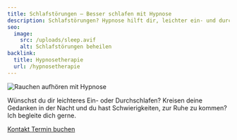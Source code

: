 ```yaml
---
title: Schlafstörungen – Besser schlafen mit Hypnose
description: Schlafstörungen? Hypnose hilft dir, leichter ein- und durchzuschlafen. Finde zur Ruhe und begleite dich auf dem Weg zu erholsamem Schlaf.
seo:
  image:
    src: /uploads/sleep.avif
    alt: Schlafstörungen beheilen
backlink:
  title: Hypnosetherapie
  url: /hypnosetherapie
---
```


<div class="relative">

<img class="w-full h-64 object-cover object-center sm:h-96 rounded-xl shadow-lg" src="/uploads/sleep.avif" alt="Rauchen aufhören mit Hypnose" />

<p>
  Wünschst du dir leichteres Ein- oder Durchschlafen? Kreisen deine Gedanken in der Nacht und du hast Schwierigkeiten, zur Ruhe zu kommen? Ich begleite dich
  gerne.
</p>

</div>

<div class="flex gap-4">
  <a data-umami-event="Home – Button Kontakt" href="/kontakt" class="inline-flex items-center justify-center px-6 py-3 text-base leading-tight font-bold text-red-600 bg-transparent border border-red-600 rounded-full transition hover:bg-red-500 hover:text-red-50 no-underline" onclick="document.app.emitEvent('mouseDown', 'trigger-to-5');"> 
    <span class="">Kontakt</span>
  </a>
  <a
  data-umami-event="Open Calendly"
  href="https://calendly.com/bern-hypnose"
  target="_blank"
  class="inline-flex no-prose items-center justify-center px-6 py-3 text-base leading-tight font-bold text-white bg-red-600 border border-red-600 rounded-full transition hover:bg-red-500 hover:text-red-50 no-underline"
>
  <span>Termin buchen</span>
</a>

</div>
